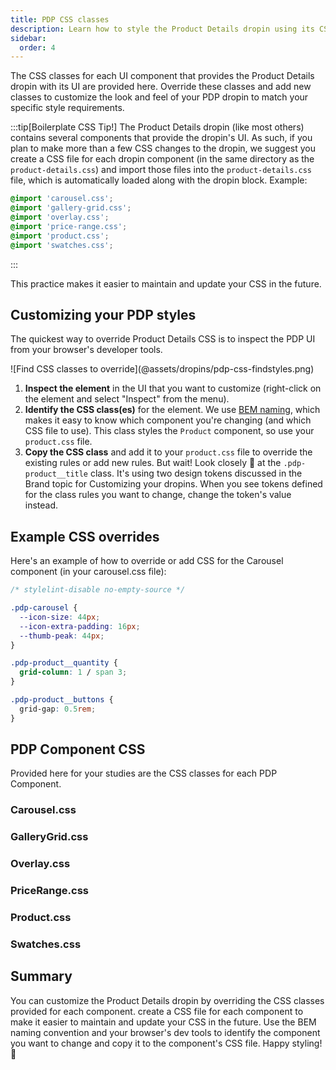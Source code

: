 ```yaml
---
title: PDP CSS classes
description: Learn how to style the Product Details dropin using its CSS classes.
sidebar:
  order: 4
---
```




The CSS classes for each UI component that provides the Product Details dropin with its UI are provided here. Override these classes and add new classes to customize the look and feel of your PDP dropin to match your specific style requirements.

:::tip[Boilerplate CSS Tip!]
The Product Details dropin (like most others) contains several components that provide the dropin's UI. As such, if you plan to make more than a few CSS changes to the dropin, we suggest you create a CSS file for each dropin component (in the same directory as the `product-details.css`) and import those files into the `product-details.css` file, which is automatically loaded along with the dropin block. Example:

```css title="product-details.css"
@import 'carousel.css';
@import 'gallery-grid.css';
@import 'overlay.css';
@import 'price-range.css';
@import 'product.css';
@import 'swatches.css';
```

:::

This practice makes it easier to maintain and update your CSS in the future.

## Customizing your PDP styles

The quickest way to override Product Details CSS is to inspect the PDP UI from your browser's developer tools.

<Diagram caption="Find CSS classes to override.">
  ![Find CSS classes to override](@assets/dropins/pdp-css-findstyles.png)
</Diagram>

<Callouts>

1. **Inspect the element** in the UI that you want to customize (right-click on the element and select "Inspect" from the menu).
1. **Identify the CSS class(es)** for the element. We use [BEM naming](https://getbem.com/naming/), which makes it easy to know which component you're changing (and which CSS file to use). This class styles the `Product` component, so use your `product.css` file.
1. **Copy the CSS class** and add it to your `product.css` file to override the existing rules or add new rules. But wait! Look closely 🧐 at the `.pdp-product__title` class. It's using two design tokens discussed in the Brand topic for Customizing your dropins. When you see tokens defined for the class rules you want to change, change the token's value instead.

</Callouts>

## Example CSS overrides

Here's an example of how to override or add CSS for the Carousel component (in your carousel.css file):

```css title="carousel.css" {"Overrides for existing Carousel styles":2} ins={"New Carousel styles":8}
/* stylelint-disable no-empty-source */

.pdp-carousel {
  --icon-size: 44px;
  --icon-extra-padding: 16px;
  --thumb-peak: 44px;
}

.pdp-product__quantity {
  grid-column: 1 / span 3;
}

.pdp-product__buttons {
  grid-gap: 0.5rem;
}
```

## PDP Component CSS

Provided here for your studies are the CSS classes for each PDP Component.

### Carousel.css

<CodeImport code={carousel} title="Carousel.css" lang="css" frame="none" />

### GalleryGrid.css

<CodeImport code={galleryGrid} title="GalleryGrid.css" lang="css" frame="none" />

### Overlay.css

<CodeImport code={overlay} title="Overlay.css" lang="css" frame="none" />

### PriceRange.css

<CodeImport code={priceRange} title="PriceRange.css" lang="css" frame="none" />

### Product.css

<CodeImport code={product} title="Product.css" lang="css" frame="none" />

### Swatches.css

<CodeImport code={swatches} title="Swatches.css" lang="css" frame="none" />

## Summary

You can customize the Product Details dropin by overriding the CSS classes provided for each component. create a CSS file for each component to make it easier to maintain and update your CSS in the future. Use the BEM naming convention and your browser's dev tools to identify the component you want to change and copy it to the component's CSS file. Happy styling! 🎨

